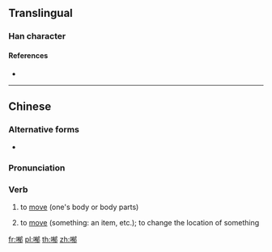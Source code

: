 ==Translingual==

===Han character===
{{Han char|rn=30|rad=口|as=09|sn=12|four=|canj=RKBL|ids=⿰口郁}}

====References====
* {{Han ref|kx=0198.140|dkj=03930|dj=0420.030|hdz=10638.100|uh=5590|ud=21904}}

----
==Chinese==
{{zh-forms}}

===Alternative forms===
* {{zh-l|郁}}

===Pronunciation===
{{zh-pron
|m=yù
|c=juk1
|h=pfs=
|md=
|mn=
|w=
|mc=
|oc=
|cat=v
}}

===Verb===
{{zh-verb}}

# {{lb|zh|Cantonese}} to [[move]] (one's body or body parts)
#: {{zh-usex|唔好 喐！|Don't move!|C}}
#: {{zh-usex|郁親 手 就 聽{ting3}打！|{{t-needed|yue}}|C}}
# {{lb|zh|Cantonese}} to [[move]] (something: an item, etc.); to change the location of something
#: {{zh-usex|唔好 喐 佢！|Don't touch that!|C}}
<!--
# to [[touch]]
# to [[hit]]
   --Unihan
-->

[[fr:喐]]
[[pl:喐]]
[[th:喐]]
[[zh:喐]]